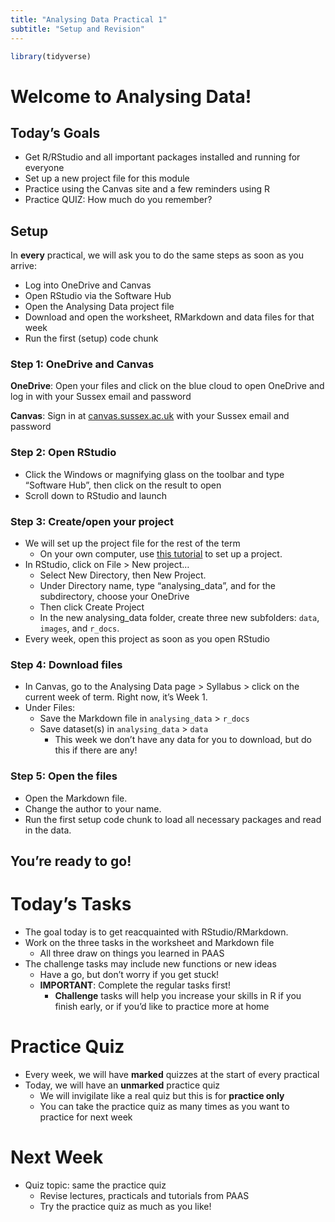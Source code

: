 ```yaml
---
title: "Analysing Data Practical 1"
subtitle: "Setup and Revision"
---
```


```r
library(tidyverse)
```

# Welcome to Analysing Data!

## Today's Goals

* Get R/RStudio and all important packages installed and running for everyone
* Set up a new project file for this module
* Practice using the Canvas site and a few reminders using R
* Practice QUIZ: How much do you remember?

## Setup

In **every** practical, we will ask you to do the same steps as soon as you arrive:

* Log into OneDrive and Canvas
* Open RStudio via the Software Hub
* Open the Analysing Data project file
* Download and open the worksheet, RMarkdown and data files for that week
* Run the first (setup) code chunk

### Step 1: OneDrive and Canvas

**OneDrive**: Open your files and click on the blue cloud to open OneDrive and log in with your Sussex email and password

**Canvas**: Sign in at [canvas.sussex.ac.uk](canvas.sussex.ac.uk) with your Sussex email and password

### Step 2: Open RStudio

* Click the Windows or magnifying glass on the toolbar and type "Software Hub", then click on the result to open
* Scroll down to RStudio and launch

### Step 3: Create/open your project

* We will set up the project file for the rest of the term
  + On your own computer, use [this tutorial](http://milton-the-cat.rocks/learnr/r/r_getting_started/#section-working-in-rstudio) to set up a project. 
* In RStudio, click on File > New project...
  + Select New Directory, then New Project.
  + Under Directory name, type “analysing_data”, and for the subdirectory, choose your OneDrive
  + Then click Create Project
  + In the new analysing_data folder, create three new subfolders: `data`, `images`, and `r_docs`.
* Every week, open this project as soon as you open RStudio

### Step 4: Download files

* In Canvas, go to the Analysing Data page > Syllabus > click on the current week of term. Right now, it's Week 1.
* Under Files:
  + Save the Markdown file in `analysing_data` > `r_docs`
  + Save dataset(s) in `analysing_data` > `data`
    - This week we don't have any data for you to download, but do this if there are any!
  
### Step 5: Open the files

* Open the Markdown file.
* Change the author to your name.
* Run the first setup code chunk to load all necessary packages and read in the data.

## You're ready to go!

# Today's Tasks

* The goal today is to get reacquainted with RStudio/RMarkdown. 
* Work on the three tasks in the worksheet and Markdown file
  + All three draw on things you learned in PAAS
* The challenge tasks may include new functions or new ideas
  + Have a go, but don't worry if you get stuck!
  + **IMPORTANT**: Complete the regular tasks first!
    - **Challenge** tasks will help you increase your skills in R if you finish early, or if you'd like to practice more at home

# Practice Quiz

* Every week, we will have **marked** quizzes at the start of every practical
* Today, we will have an **unmarked** practice quiz
  + We will invigilate like a real quiz but this is for **practice only**
  + You can take the practice quiz as many times as you want to practice for next week
  
# Next Week

* Quiz topic: same the practice quiz
  + Revise lectures, practicals and tutorials from PAAS
  + Try the practice quiz as much as you like!
